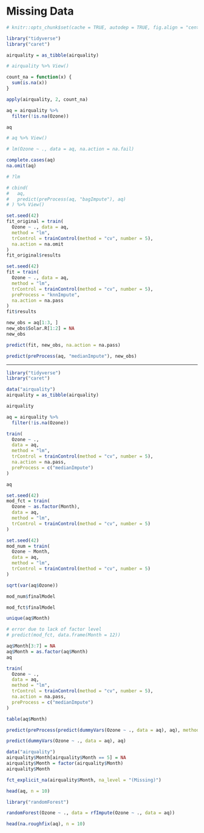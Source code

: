 # Missing Data

```r
# knitr::opts_chunk$set(cache = TRUE, autodep = TRUE, fig.align = "center")
```

```r
library("tidyverse")
library("caret")
```

```r
airquality = as_tibble(airquality)
```

```r
# airquality %>% View()
```

```r
count_na = function(x) {
  sum(is.na(x))
}
```

```r
apply(airquality, 2, count_na)
```

```r
aq = airquality %>% 
  filter(!is.na(Ozone))
```

```r
aq
```

```r
# aq %>% View()
```

```r
# lm(Ozone ~ ., data = aq, na.action = na.fail)
```

```r
complete.cases(aq)
na.omit(aq)
```

```r
# ?lm
```

```r
# cbind(
#   aq,
#   predict(preProcess(aq, "bagImpute"), aq)
# ) %>% View()
```

```r
set.seed(42)
fit_original = train(
  Ozone ~ ., data = aq,
  method = "lm",
  trControl = trainControl(method = "cv", number = 5),
  na.action = na.omit
)
fit_original$results
```

```r
set.seed(42)
fit = train(
  Ozone ~ ., data = aq,
  method = "lm",
  trControl = trainControl(method = "cv", number = 5),
  preProcess = "knnImpute",
  na.action = na.pass
)
fit$results
```

```r
new_obs = aq[1:3, ]
new_obs$Solar.R[1:2] = NA
new_obs
```

```r
predict(fit, new_obs, na.action = na.pass)
```

```r
predict(preProcess(aq, "medianImpute"), new_obs)
```

***

```r
library("tidyverse")
library("caret")
```

```r
data("airquality")
airquality = as_tibble(airquality)
```

```r
airquality
```

```r
aq = airquality %>% 
  filter(!is.na(Ozone))
```

```r
train(
  Ozone ~ .,
  data = aq,
  method = "lm",
  trControl = trainControl(method = "cv", number = 5),
  na.action = na.pass,
  preProcess = c("medianImpute")
)
```

```r
aq
```

```r
set.seed(42)
mod_fct = train(
  Ozone ~ as.factor(Month),
  data = aq,
  method = "lm",
  trControl = trainControl(method = "cv", number = 5)
)

set.seed(42)
mod_num = train(
  Ozone ~ Month,
  data = aq,
  method = "lm",
  trControl = trainControl(method = "cv", number = 5)
)
```

```r
sqrt(var(aq$Ozone)) 
```

```r
mod_num$finalModel
```

```r
mod_fct$finalModel
```

```r
unique(aq$Month)
```

```r
# error due to lack of factor level
# predict(mod_fct, data.frame(Month = 12)) 
```

```r
aq$Month[3:7] = NA
aq$Month = as.factor(aq$Month)
aq
```

```r
train(
  Ozone ~ .,
  data = aq,
  method = "lm",
  trControl = trainControl(method = "cv", number = 5),
  na.action = na.pass,
  preProcess = c("medianImpute")
)
```

```r
table(aq$Month)
```

```r
predict(preProcess(predict(dummyVars(Ozone ~ ., data = aq), aq), method = "knnImpute"), predict(dummyVars(Ozone ~ ., data = aq), aq)) %>% View()
```

```r
predict(dummyVars(Ozone ~ ., data = aq), aq)
```

```r
data("airquality")
airquality$Month[airquality$Month == 5] = NA
airquality$Month = factor(airquality$Month)
airquality$Month
```

```r
fct_explicit_na(airquality$Month, na_level = "(Missing)")
```

```r
head(aq, n = 10)
```

```r
library("randomForest")
```

```r
randomForest(Ozone ~ ., data = rfImpute(Ozone ~ ., data = aq))
```

```r
head(na.roughfix(aq), n = 10)
```
